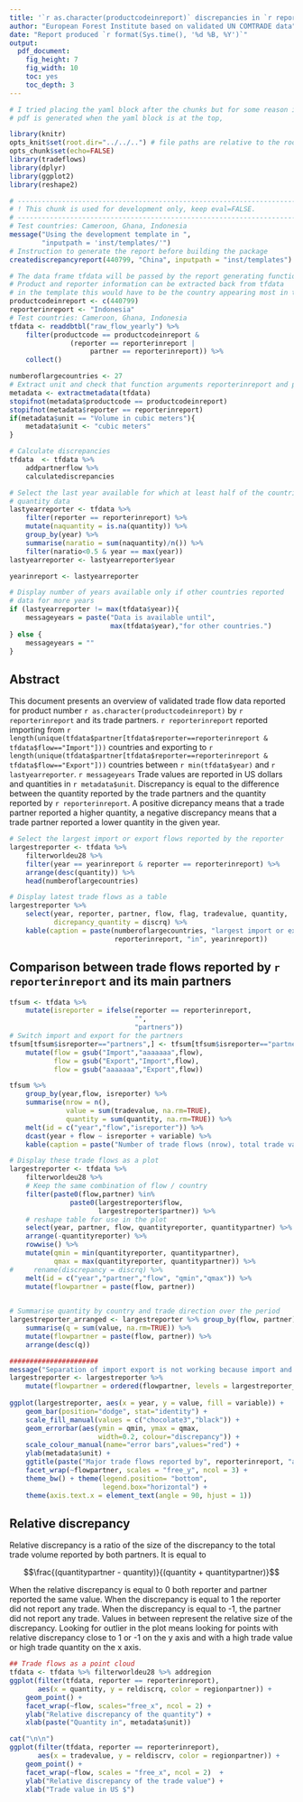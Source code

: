 ```yaml
---
title: '`r as.character(productcodeinreport)` discrepancies in `r reporterinreport`'
author: "European Forest Institute based on validated UN COMTRADE data"
date: "Report produced `r format(Sys.time(), '%d %B, %Y')`"
output:
  pdf_document:
    fig_height: 7
    fig_width: 10
    toc: yes
    toc_depth: 3
---
```


```r
# I tried placing the yaml block after the chunks but for some reason it doesn't always generate the pdf and generates a html file instead.
# pdf is generated when the yaml block is at the top, 

library(knitr)
opts_knit$set(root.dir="../../..") # file paths are relative to the root of the project directory
opts_chunk$set(echo=FALSE)
library(tradeflows)
library(dplyr)
library(ggplot2)
library(reshape2)
``` 


```r
# ---------------------------------------------------------------------------------
# ! This chunk is used for development only, keep eval=FALSE.
# ---------------------------------------------------------------------------------
# Test countries: Cameroon, Ghana, Indonesia
message("Using the development template in ",
        "inputpath = 'inst/templates/'")
# Instruction to generate the report before building the package
creatediscrepancyreport(440799, "China", inputpath = "inst/templates")

# The data frame tfdata will be passed by the report generating function to the template
# Product and reporter information can be extracted back from tfdata 
# in the template this would have to be the country appearing most in the data frame
productcodeinreport <- c(440799)
reporterinreport <- "Indonesia" 
# Test countries: Cameroon, Ghana, Indonesia
tfdata <- readdbtbl("raw_flow_yearly") %>%
    filter(productcode == productcodeinreport & 
               (reporter == reporterinreport | 
                    partner == reporterinreport)) %>%
    collect() 
```



```r
numberoflargecountries <- 27
# Extract unit and check that function arguments reporterinreport and productcodeinreport are consistent with the data frame
metadata <- extractmetadata(tfdata)
stopifnot(metadata$productcode == productcodeinreport)
stopifnot(metadata$reporter == reporterinreport)
if(metadata$unit == "Volume in cubic meters"){
    metadata$unit <- "cubic meters"
}

# Calculate discrepancies
tfdata  <- tfdata %>% 
    addpartnerflow %>% 
    calculatediscrepancies 

# Select the last year available for which at least half of the countries have
# quantity data 
lastyearreporter <- tfdata %>% 
    filter(reporter == reporterinreport) %>% 
    mutate(naquantity = is.na(quantity)) %>%
    group_by(year) %>%
    summarise(naratio = sum(naquantity)/n()) %>%
    filter(naratio<0.5 & year == max(year))
lastyearreporter <- lastyearreporter$year

yearinreport <- lastyearreporter

# Display number of years available only if other countries reported 
# data for more years
if (lastyearreporter != max(tfdata$year)){
    messageyears = paste("Data is available until",
                         max(tfdata$year),"for other countries.")
} else {
    messageyears = ""
}
```


## Abstract
This document presents an overview of validated trade flow data reported for product number `r as.character(productcodeinreport)` by `r reporterinreport` and its trade partners. `r reporterinreport` reported importing from
`r length(unique(tfdata$partner[tfdata$reporter==reporterinreport & tfdata$flow=="Import"]))` countries and exporting to
`r length(unique(tfdata$partner[tfdata$reporter==reporterinreport & tfdata$flow=="Export"]))` countries 
between `r min(tfdata$year)` and `r lastyearreporter`.
`r messageyears`
 Trade values are reported in US dollars and quantities in `r metadata$unit`. Discrepancy is equal to the difference between the quantity reported by the trade partners and the quantity reported by `r reporterinreport`. A positive dicrepancy means that a trade partner reported a higher quantity, a negative discrepancy means that a trade partner reported a lower quantity in the given year.
 

```r
# Select the largest import or export flows reported by the reporter
largestreporter <- tfdata %>% 
    filterworldeu28 %>%
    filter(year == yearinreport & reporter == reporterinreport) %>% 
    arrange(desc(quantity)) %>%
    head(numberoflargecountries)

# Display latest trade flows as a table
largestreporter %>% 
    select(year, reporter, partner, flow, flag, tradevalue, quantity,
           dicrepancy_quantity = discrq) %>%
    kable(caption = paste(numberoflargecountries, "largest import or export flows reported by",
                          reporterinreport, "in", yearinreport))
```

\newpage

## Comparison between trade flows reported by `r reporterinreport` and its main partners

```r
tfsum <- tfdata %>% 
    mutate(isreporter = ifelse(reporter == reporterinreport,
                               "",
                               "partners")) 
# Switch import and export for the partners
tfsum[tfsum$isreporter=="partners",] <- tfsum[tfsum$isreporter=="partners",] %>%
    mutate(flow = gsub("Import","aaaaaaa",flow),
           flow = gsub("Export","Import",flow),
           flow = gsub("aaaaaaa","Export",flow))

tfsum %>%    
    group_by(year,flow, isreporter) %>%
    summarise(nrow = n(),
              value = sum(tradevalue, na.rm=TRUE),
              quantity = sum(quantity, na.rm=TRUE)) %>%
    melt(id = c("year","flow","isreporter")) %>%
    dcast(year + flow ~ isreporter + variable) %>%
    kable(caption = paste("Number of trade flows (nrow), total trade value and total quantity reported by ", reporterinreport, " (columns 3,4,5) and its trade partners (columns 6,7,8) for the years available in the database."))
```


\newpage

```r

# Display these trade flows as a plot
largestreporter <- tfdata %>% 
    filterworldeu28 %>% 
    # Keep the same combination of flow / country
    filter(paste0(flow,partner) %in% 
               paste0(largestreporter$flow,
                      largestreporter$partner)) %>%
    # reshape table for use in the plot
    select(year, partner, flow, quantityreporter, quantitypartner) %>%
    arrange(-quantityreporter) %>%
    rowwise() %>%
    mutate(qmin = min(quantityreporter, quantitypartner),
           qmax = max(quantityreporter, quantitypartner)) %>%
#     rename(discrepancy = discrq) %>%
    melt(id = c("year","partner","flow", "qmin","qmax")) %>%
    mutate(flowpartner = paste(flow, partner))
    

# Summarise quantity by country and trade direction over the period
largestreporter_arranged <- largestreporter %>% group_by(flow, partner) %>%
    summarise(q = sum(value, na.rm=TRUE)) %>%
    mutate(flowpartner = paste(flow, partner)) %>%
    arrange(desc(q))

######################
message("Separation of import export is not working because import and export plots would have different number and facet and it would be a pain to manage plot size create a new column called flowpartner")
largestreporter <- largestreporter %>%
    mutate(flowpartner = ordered(flowpartner, levels = largestreporter_arranged$flowpartner))
    
ggplot(largestreporter, aes(x = year, y = value, fill = variable)) +
    geom_bar(position="dodge", stat="identity") +
    scale_fill_manual(values = c("chocolate3","black")) +
    geom_errorbar(aes(ymin = qmin, ymax = qmax, 
                      width=0.2, colour="discrepancy")) +
    scale_colour_manual(name="error bars",values="red") +
    ylab(metadata$unit) +
    ggtitle(paste("Major trade flows reported by", reporterinreport, "and its trade partners")) +
    facet_wrap(~flowpartner, scales = "free_y", ncol = 3) +
    theme_bw() + theme(legend.position= "bottom",
                       legend.box="horizontal") +
    theme(axis.text.x = element_text(angle = 90, hjust = 1))

```



\newpage


## Relative discrepancy
Relative discrepancy is a ratio of the size of the discrepancy to the total trade volume reported by both partners. It is equal to 

$$\frac{(quantitypartner - quantity)}{(quantity + quantitypartner)}$$

When the relative discrepancy is equal to 0 both reporter and partner reported the same value. When the discrepancy is equal to 1 the reporter did not report any trade. When the discrepancy is equal to -1, the partner did not report any trade. Values in between represent the relative size of the discrepancy. Looking for outlier in the plot means looking for points with relative discrepancy close to 1 or -1 on the y axis and with a high trade value or high trade quantity on the x axis.


```r
## Trade flows as a point cloud
tfdata <- tfdata %>% filterworldeu28 %>% addregion 
ggplot(filter(tfdata, reporter == reporterinreport), 
       aes(x = quantity, y = reldiscrq, color = regionpartner)) +
    geom_point() + 
    facet_wrap(~flow, scales="free_x", ncol = 2) +
    ylab("Relative discrepancy of the quantity") + 
    xlab(paste("Quantity in", metadata$unit))

cat("\n\n")
ggplot(filter(tfdata, reporter == reporterinreport), 
       aes(x = tradevalue, y = reldiscrv, color = regionpartner)) +
    geom_point() + 
    facet_wrap(~flow, scales = "free_x", ncol = 2)  +
    ylab("Relative discrepancy of the trade value") +
    xlab("Trade value in US $")

```


